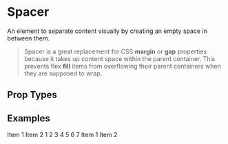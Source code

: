 

# Spacer

<AssetCard className='float-right margin' component={Spacer} />

An element to separate content visually by creating an empty space in between them.

> Spacer is a great replacement for CSS **margin** or **gap** properties because it takes up content space within the parent container. This prevents flex **fill** items from overflowing their parent containers when they are supposed to wrap.

## Prop Types

<PropsTable component={Spacer} />

## Examples
<CodeExample>
  <Text className={item}>Item 1</Text>
  <Spacer />
  <Text className={item}>Item 2</Text>
</CodeExample>

<CodeExample desc='Spacer sizes'>
  <Row className='gap wrap'>
    <View>
      <Text className={item}>1</Text>
      <Spacer size='smallest' />
      <View className={item} />
    </View>
    <View>
      <Text className={item}>2</Text>
      <Spacer size='smaller' />
      <View className={item} />
    </View>
    <View>
      <Text className={item}>3</Text>
      <Spacer size='small' />
      <View className={item} />
    </View>
    <View>
      <Text className={item}>4</Text>
      <Spacer />
      <View className={item} />
    </View>
    <View>
      <Text className={item}>5</Text>
      <Spacer size='large' />
      <View className={item} />
    </View>
    <View>
      <Text className={item}>6</Text>
      <Spacer size='larger' />
      <View className={item} />
    </View>
    <View>
      <Text className={item}>7</Text>
      <Spacer size='largest' />
      <View className={item} />
    </View>
  </Row>
</CodeExample>

<CodeExample desc='Custom Spacer style'>
  <Text className={item}>Item 1</Text>
  <Spacer className='bg-primary' />
  <Text className={item}>Item 2</Text>
</CodeExample>
